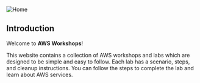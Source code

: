 ![Home](/images/home.jpeg)
## Introduction
Welcome to **AWS Workshops**!

This website contains a collection of AWS workshops and labs which are designed to be simple and easy to follow. Each lab has a scenario, steps, and cleanup instructions. You can follow the steps to complete the lab and learn about AWS services.
